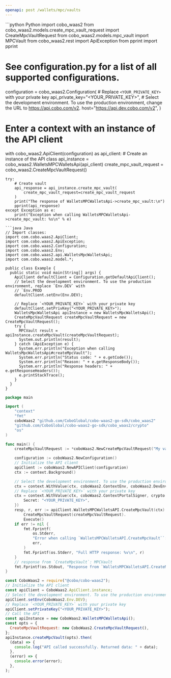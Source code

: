 ```yaml
---
openapi: post /wallets/mpc/vaults
---
```


<RequestExample>
```python Python
import cobo_waas2
from cobo_waas2.models.create_mpc_vault_request import CreateMpcVaultRequest
from cobo_waas2.models.mpc_vault import MPCVault
from cobo_waas2.rest import ApiException
from pprint import pprint

# See configuration.py for a list of all supported configurations.
configuration = cobo_waas2.Configuration(
    # Replace `<YOUR_PRIVATE_KEY>` with your private key
    api_private_key="<YOUR_PRIVATE_KEY>",
    # Select the development environment. To use the production environment, change the URL to https://api.cobo.com/v2.
    host="https://api.dev.cobo.com/v2",
)
# Enter a context with an instance of the API client
with cobo_waas2.ApiClient(configuration) as api_client:
    # Create an instance of the API class
    api_instance = cobo_waas2.WalletsMPCWalletsApi(api_client)
    create_mpc_vault_request = cobo_waas2.CreateMpcVaultRequest()

    try:
        # Create vault
        api_response = api_instance.create_mpc_vault(
            create_mpc_vault_request=create_mpc_vault_request
        )
        print("The response of WalletsMPCWalletsApi->create_mpc_vault:\n")
        pprint(api_response)
    except Exception as e:
        print("Exception when calling WalletsMPCWalletsApi->create_mpc_vault: %s\n" % e)

```
```java Java
// Import classes:
import com.cobo.waas2.ApiClient;
import com.cobo.waas2.ApiException;
import com.cobo.waas2.Configuration;
import com.cobo.waas2.Env;
import com.cobo.waas2.api.WalletsMpcWalletsApi;
import com.cobo.waas2.model.*;

public class Example {
  public static void main(String[] args) {
    ApiClient defaultClient = Configuration.getDefaultApiClient();
    // Select the development environment. To use the production environment, replace `Env.DEV` with
    // `Env.PROD
    defaultClient.setEnv(Env.DEV);

    // Replace `<YOUR_PRIVATE_KEY>` with your private key
    defaultClient.setPrivKey("<YOUR_PRIVATE_KEY>");
    WalletsMpcWalletsApi apiInstance = new WalletsMpcWalletsApi();
    CreateMpcVaultRequest createMpcVaultRequest = new CreateMpcVaultRequest();
    try {
      MPCVault result = apiInstance.createMpcVault(createMpcVaultRequest);
      System.out.println(result);
    } catch (ApiException e) {
      System.err.println("Exception when calling WalletsMpcWalletsApi#createMpcVault");
      System.err.println("Status code: " + e.getCode());
      System.err.println("Reason: " + e.getResponseBody());
      System.err.println("Response headers: " + e.getResponseHeaders());
      e.printStackTrace();
    }
  }
}

```
```go Go
package main

import (
	"context"
	"fmt"
	coboWaas2 "github.com/CoboGlobal/cobo-waas2-go-sdk/cobo_waas2"
	"github.com/CoboGlobal/cobo-waas2-go-sdk/cobo_waas2/crypto"
	"os"
)

func main() {
	createMpcVaultRequest := *coboWaas2.NewCreateMpcVaultRequest("My vault", coboWaas2.MPCVaultType("Org-Controlled"))

	configuration := coboWaas2.NewConfiguration()
	// Initialize the API client
	apiClient := coboWaas2.NewAPIClient(configuration)
	ctx := context.Background()

	// Select the development environment. To use the production environment, replace coboWaas2.DevEnv with coboWaas2.ProdEnv
	ctx = context.WithValue(ctx, coboWaas2.ContextEnv, coboWaas2.DevEnv)
	// Replace `<YOUR_PRIVATE_KEY>` with your private key
	ctx = context.WithValue(ctx, coboWaas2.ContextPortalSigner, crypto.Ed25519Signer{
		Secret: "<YOUR_PRIVATE_KEY>",
	})
	resp, r, err := apiClient.WalletsMPCWalletsAPI.CreateMpcVault(ctx).
		CreateMpcVaultRequest(createMpcVaultRequest).
		Execute()
	if err != nil {
		fmt.Fprintf(
			os.Stderr,
			"Error when calling `WalletsMPCWalletsAPI.CreateMpcVault``: %v\n",
			err,
		)
		fmt.Fprintf(os.Stderr, "Full HTTP response: %v\n", r)
	}
	// response from `CreateMpcVault`: MPCVault
	fmt.Fprintf(os.Stdout, "Response from `WalletsMPCWalletsAPI.CreateMpcVault`: %v\n", resp)
}

```
```javascript JavaScript
const CoboWaas2 = require("@cobo/cobo-waas2");
// Initialize the API client
const apiClient = CoboWaas2.ApiClient.instance;
// Select the development environment. To use the production environment, replace `Env.DEV` with `Env.PROD`
apiClient.setEnv(CoboWaas2.Env.DEV);
// Replace `<YOUR_PRIVATE_KEY>` with your private key
apiClient.setPrivateKey("<YOUR_PRIVATE_KEY>");
// Call the API
const apiInstance = new CoboWaas2.WalletsMPCWalletsApi();
const opts = {
  CreateMpcVaultRequest: new CoboWaas2.CreateMpcVaultRequest(),
};
apiInstance.createMpcVault(opts).then(
  (data) => {
    console.log("API called successfully. Returned data: " + data);
  },
  (error) => {
    console.error(error);
  },
);

```
</RequestExample>